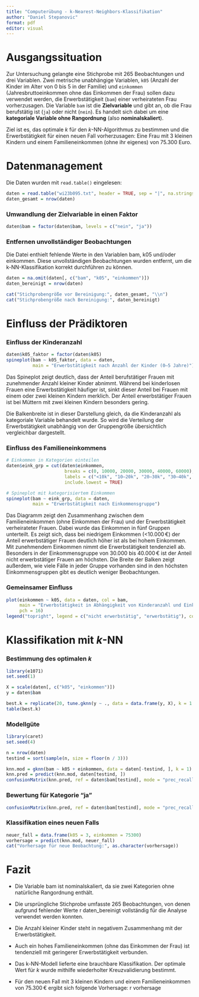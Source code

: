 ```yaml
---
title: "Computerübung - k-Nearest-Neighbors-Klassifikation"
author: "Daniel Stepanovic"
format: pdf
editor: visual
---
```


# Ausgangssituation

Zur Untersuchung gelangte eine Stichprobe mit 265 Beobachtungen und drei Variablen. Zwei metrische unabhängige Variablen, `k05` (Anzahl der Kinder im Alter von 0 bis 5 in der Familie) und `einkommen` (Jahresbruttoeinkommen ohne das Einkommen der Frau) sollen dazu verwendet werden, die Erwerbstätigkeit (`bam`) einer verheirateten Frau vorherzusagen. Die Variable `bam` ist die **Zielvariable** und gibt an, ob die Frau berufstätig ist (`ja`) oder nicht (`nein`). Es handelt sich dabei um eine **kategoriale Variable ohne Rangordnung** (also **nominalskaliert**).

Ziel ist es, das optimale $k$ für den $k$-NN-Algorithmus zu bestimmen und die Erwerbstätigkeit für einen neuen Fall vorherzusagen: Eine Frau mit 3 kleinen Kindern und einem Familieneinkommen (ohne ihr eigenes) von 75.300 Euro.

# Datenmanagement

Die Daten wurden mit `read.table()` eingelesen:

```r
daten = read.table("wi23b095.txt", header = TRUE, sep = "|", na.strings = "NA")
daten_gesamt = nrow(daten)
```

### Umwandlung der Zielvariable in einen Faktor

```r
daten$bam = factor(daten$bam, levels = c("nein", "ja"))
```

### Entfernen unvollständiger Beobachtungen

Die Datei enthielt fehlende Werte in den Variablen bam, k05 und/oder einkommen. Diese unvollständigen Beobachtungen wurden entfernt, um die k-NN-Klassifikation korrekt durchführen zu können.

```r
daten = na.omit(daten[, c("bam", "k05", "einkommen")])
daten_bereinigt = nrow(daten)
```

```r
cat("Stichprobengröße vor Bereinigung:", daten_gesamt, "\\n")
cat("Stichprobengröße nach Bereinigung:", daten_bereinigt)
```
# Einfluss der Prädiktoren

### Einfluss der Kinderanzahl

```r
daten$k05_faktor = factor(daten$k05)
spineplot(bam ~ k05_faktor, data = daten,
          main = "Erwerbstätigkeit nach Anzahl der Kinder (0–5 Jahre)")
```

Das Spineplot zeigt deutlich, dass der Anteil berufstätiger Frauen mit zunehmender Anzahl kleiner Kinder abnimmt. Während bei kinderlosen Frauen eine Erwerbstätigkeit häufiger ist, sinkt dieser Anteil bei Frauen mit einem oder zwei kleinen Kindern merklich. Der Anteil erwerbstätiger Frauen ist bei Müttern mit zwei kleinen Kindern besonders gering.

Die Balkenbreite ist in dieser Darstellung gleich, da die Kinderanzahl als kategoriale Variable behandelt wurde. So wird die Verteilung der Erwerbstätigkeit unabhängig von der Gruppengröße übersichtlich vergleichbar dargestellt.

### Einfluss des Familieneinkommens

```r
# Einkommen in Kategorien einteilen
daten$eink_grp = cut(daten$einkommen,
                      breaks = c(0, 10000, 20000, 30000, 40000, 60000),
                      labels = c("<10k", "10–20k", "20–30k", "30–40k", "40–60k"),
                      include.lowest = TRUE)

# Spineplot mit kategorisiertem Einkommen
spineplot(bam ~ eink_grp, data = daten,
          main = "Erwerbstätigkeit nach Einkommensgruppe")
```
Das Diagramm zeigt den Zusammenhang zwischen dem Familieneinkommen (ohne Einkommen der Frau) und der Erwerbstätigkeit verheirateter Frauen. Dabei wurde das Einkommen in fünf Gruppen unterteilt. Es zeigt sich, dass bei niedrigem Einkommen (<10.000 €) der Anteil erwerbstätiger Frauen deutlich höher ist als bei hohem Einkommen. Mit zunehmendem Einkommen nimmt die Erwerbstätigkeit tendenziell ab. Besonders in der Einkommensgruppe von 30.000 bis 40.000 € ist der Anteil nicht erwerbstätiger Frauen am höchsten. Die Breite der Balken zeigt außerdem, wie viele Fälle in jeder Gruppe vorhanden sind in den höchsten Einkommensgruppen gibt es deutlich weniger Beobachtungen.

### Gemeinsamer Einfluss

```r
plot(einkommen ~ k05, data = daten, col = bam,
     main = "Erwerbstätigkeit in Abhängigkeit von Kinderanzahl und Einkommen",
     pch = 16)
legend("topright", legend = c("nicht erwerbstätig", "erwerbstätig"), col = 1:2, pch = 16)
```

# Klassifikation mit $k$-NN

### Bestimmung des optimalen $k$

```r
library(e1071)
set.seed(1)

X = scale(daten[, c("k05", "einkommen")])
y = daten$bam

best.k = replicate(20, tune.gknn(y ~ ., data = data.frame(y, X), k = 1:5)$best.parameters$k)
table(best.k)
```

### Modellgüte

```r
library(caret)
set.seed(4)

n = nrow(daten)
testind = sort(sample(n, size = floor(n / 3)))

knn.mod = gknn(bam ~ k05 + einkommen, data = daten[-testind, ], k = 1)
knn.pred = predict(knn.mod, daten[testind, ])
confusionMatrix(knn.pred, ref = daten$bam[testind], mode = "prec_recall")
```

### Bewertung für Kategorie "ja"

```r
confusionMatrix(knn.pred, ref = daten$bam[testind], mode = "prec_recall", positive = "ja")
```

### Klassifikation eines neuen Falls

```r
neuer_fall = data.frame(k05 = 3, einkommen = 75300)
vorhersage = predict(knn.mod, neuer_fall)
cat("Vorhersage für neue Beobachtung:", as.character(vorhersage))
```

# Fazit

- Die Variable bam ist nominalskaliert, da sie zwei Kategorien ohne natürliche Rangordnung enthält.

- Die ursprüngliche Stichprobe umfasste 265 Beobachtungen, von denen aufgrund fehlender Werte r daten_bereinigt vollständig für die Analyse verwendet werden konnten.

- Die Anzahl kleiner Kinder steht in negativem Zusammenhang mit der Erwerbstätigkeit.

- Auch ein hohes Familieneinkommen (ohne das Einkommen der Frau) ist tendenziell mit geringerer Erwerbstätigkeit verbunden.

- Das k-NN-Modell lieferte eine brauchbare Klassifikation. Der optimale Wert für $k$ wurde mithilfe wiederholter Kreuzvalidierung bestimmt.

- Für den neuen Fall mit 3 kleinen Kindern und einem Familieneinkommen von 75.300 € ergibt sich folgende Vorhersage: r vorhersage


